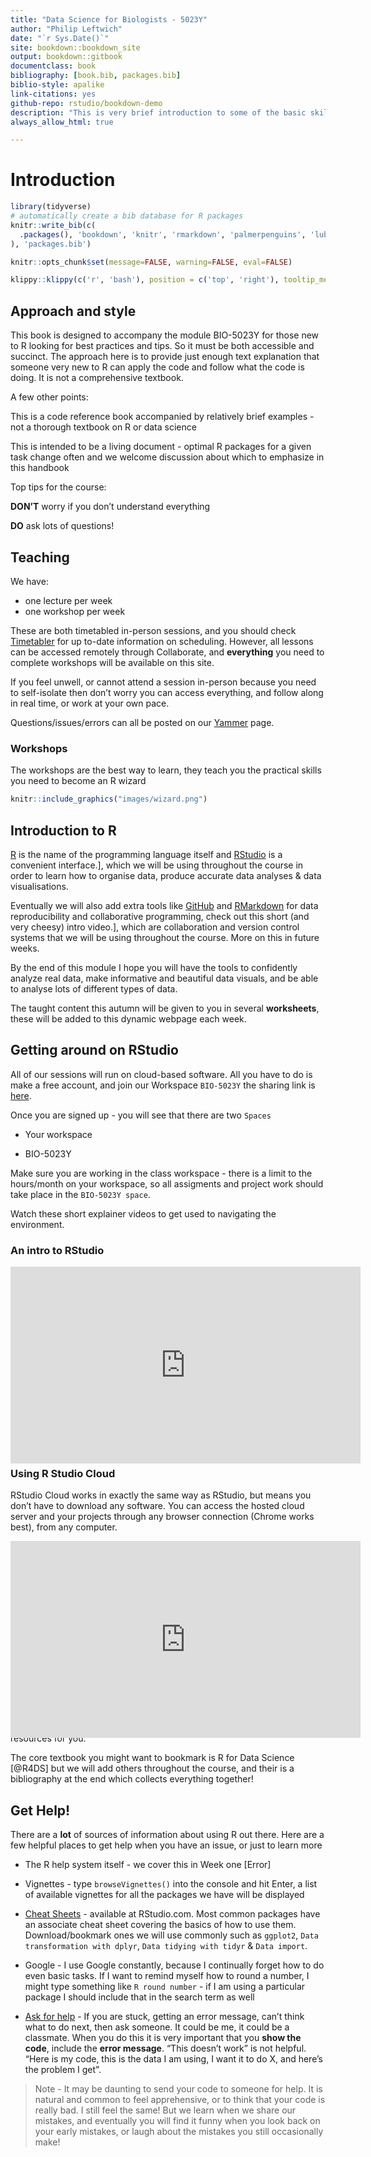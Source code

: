 ```yaml
--- 
title: "Data Science for Biologists - 5023Y"
author: "Philip Leftwich"
date: "`r Sys.Date()`"
site: bookdown::bookdown_site
output: bookdown::gitbook
documentclass: book
bibliography: [book.bib, packages.bib]
biblio-style: apalike
link-citations: yes
github-repo: rstudio/bookdown-demo
description: "This is very brief introduction to some of the basic skills required to learn R"
always_allow_html: true

---
```




# Introduction

```r
library(tidyverse)
# automatically create a bib database for R packages
knitr::write_bib(c(
  .packages(), 'bookdown', 'knitr', 'rmarkdown', 'palmerpenguins', 'lubridate', 'janitor', 'rstatix', 'ggsci', 'wesanderson', 'colorBlindness', 'patchwork', 'here', 'kableExtra', 'plotly', 'gitcreds', 'usethis'
), 'packages.bib')

knitr::opts_chunk$set(message=FALSE, warning=FALSE, eval=FALSE)
```

```r
klippy::klippy(c('r', 'bash'), position = c('top', 'right'), tooltip_message = 'copy to clipboard', tooltip_success = 'Copied!')
```

## Approach and style
This book is designed to accompany the module BIO-5023Y for those new to R looking for best practices and tips. So it must be both accessible and succinct. The approach here is to provide just enough text explanation that someone very new to R can apply the code and follow what the code is doing. It is not a comprehensive textbook.

A few other points:

This is a code reference book accompanied by relatively brief examples - not a thorough textbook on R or data science

This is intended to be a living document - optimal R packages for a given task change often and we welcome discussion about which to emphasize in this handbook

Top tips for the course: 

**DON'T** worry if you don't understand everything

**DO** ask lots of questions! 


## Teaching

We have: 

* one lecture per week
* one workshop per week

These are both timetabled in-person sessions, and you should check [Timetabler](https://timetabler.uea.ac.uk/Timetable) for up to-date information on scheduling. However, all lessons can be accessed remotely through Collaborate, and **everything** you need to complete workshops will be available on this site. 

If you feel unwell, or cannot attend a session in-person because you need to self-isolate then don't worry you can access everything, and follow along in real time, or work at your own pace. 

Questions/issues/errors can all be posted on our [Yammer](https://web.yammer.com/main/groups/eyJfdHlwZSI6Ikdyb3VwIiwiaWQiOiI3OTAyMTk1NzEyMCJ9/all) page.


### Workshops

The workshops are the best way to learn, they teach you the practical skills you need to become an R wizard

```r
knitr::include_graphics("images/wizard.png")
```


## Introduction to R

[R](https://www.r-project.org/) is the name of the programming language itself and [RStudio](img/rstudio-ide.pdf) is a convenient interface.], which we will be using throughout the course in order to learn how to organise data, produce accurate data analyses & data visualisations.

Eventually we will also add extra tools like [GitHub](https://www.youtube.com/watch?v=w3jLJU7DT5E) and [RMarkdown](https://rmarkdown.rstudio.com/)  for data reproducibility and collaborative programming, check out this short (and very cheesy) intro video.], which are collaboration and version control systems that we will be using throughout the course. More on this in future weeks.

By the end of this module I hope you will have the tools to confidently analyze real data, make informative and beautiful data visuals, and be able to analyse lots of different types of data.

The taught content this autumn will be given to you in several **worksheets**, these will be added to this dynamic webpage each week.

## Getting around on RStudio

All of our sessions will run on cloud-based software. All you have to do is make a free account, and join our Workspace `BIO-5023Y` the sharing link is [here](https://rstudio.cloud/spaces/84058/join?access_code=6c3uEkEUsNhbzUrttMcRq3SoSkQ4vKw%2FeYBoyBRu).

Once you are signed up - you will see that there are two `Spaces`

* Your workspace

* BIO-5023Y

Make sure you are working in the class workspace - there is a limit to the hours/month on your workspace, so all assigments and project work should take place in the `BIO-5023Y space`. 

Watch these short explainer videos to get used to navigating the environment.


### An intro to RStudio

<div style="position:relative;height:0;padding-bottom:40%"><iframe width="560" height="315" src="https://www.youtube.com/embed/8mWPwPBnAsY?VQ=HD720" title="YouTube video player" frameborder="0" allow="accelerometer; autoplay; clipboard-write; encrypted-media; gyroscope; picture-in-picture" allowfullscreen></iframe></div>

<p>

RStudio

> Note - people often mix up R and RStudio. R is the programming language (the engine), RStudio is a handy interface/wrapper that makes things a bit easier to use.

### Using R Studio Cloud

RStudio Cloud works in exactly the same way as RStudio, but means you don't have to download any software. You can access the hosted cloud server and your projects through any browser connection (Chrome works best), from any computer.

<div style="position:relative;height:0;padding-bottom:40%"><iframe width="560" height="315" src="https://www.youtube.com/embed/qoAKiru4_R8?VQ=HD720" title="YouTube video player" frameborder="0" allow="accelerometer; autoplay; clipboard-write; encrypted-media; gyroscope; picture-in-picture" allowfullscreen></iframe></div>

## Reading

There are lots of useful books and online resources to help develop and improve your R knowledge. Throughout this webpage I will be adding useful resources for you. 

The core textbook you might want to bookmark is R for Data Science [@R4DS] but we will add others throughout the course, and their is a bibliography at the end which collects everything together! 

## Get Help! 

There are a **lot** of sources of information about using R out there. 
Here are a few helpful places to get help when you have an issue, or just to learn more

* The R help system itself - we cover this in Week one [Error]

* Vignettes - type `browseVignettes()` into the console and hit Enter, a list of available vignettes for all the packages we have will be displayed

* [Cheat Sheets](https://www.rstudio.com/resources/cheatsheets/) - available at RStudio.com. Most common packages have an associate cheat sheet covering the basics of how to use them. Download/bookmark ones we will use commonly such as `ggplot2`, `Data transformation with dplyr`, `Data tidying with tidyr` & `Data import`.

* Google - I use Google constantly, because I continually forget how to do even basic tasks. If I want to remind myself how to round a number, I might type something like `R round number` - if I am using a particular package I should include that in the search term as well

* [Ask for help](https://web.yammer.com/main/groups/eyJfdHlwZSI6Ikdyb3VwIiwiaWQiOiI3OTAyMTk1NzEyMCJ9/all) - If you are stuck, getting an error message, can't think what to do next, then ask someone. It could be me, it could be a classmate. When you do this it is very important that you **show the code**, include the **error message**. "This doesn't work" is not helpful. "Here is my code, this is the data I am using, I want it to do X, and here's the problem I get". 


> Note - It may be daunting to send your code to someone for help. It is natural and common to feel apprehensive, or to think that your code is really bad. I still feel the same! But we learn when we share our mistakes, and eventually you will find it funny when you look back on your early mistakes, or laugh about the mistakes you still occasionally make! 
